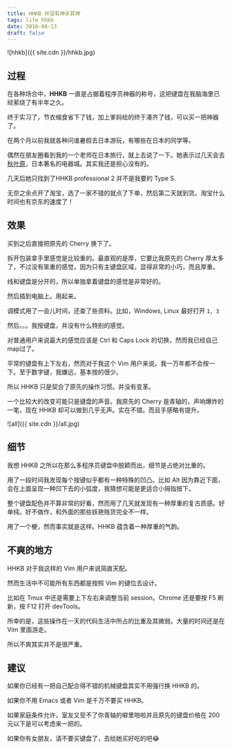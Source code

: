 ```yaml
---
title: HHKB 并没有神乎其神
tags: life hhkb
date: 2016-08-13
draft: false
---
```


![hhkb]({{ site.cdn }}/hhkb.jpg)

## 过程

在各种场合中，**HHKB** 一直是占据着程序员神器的称号，这把键盘在我脑海里已经萦绕了有半年之久。

终于实习了，节衣缩食省下了钱，加上爹妈给的终于凑齐了钱，可以买一把神器了。

在两个月以前我就各种问谁暑假去日本游玩，有哪些在日本的同学等。

偶然在朋友圈看到我的一个老师在日本旅行，就上去说了一下。她表示过几天会去[秋叶原](https://zh.wikipedia.org/zh-cn/%E7%A7%8B%E8%91%89%E5%8E%9F)，日本著名的电器城。其实我还是担心没有的。

几天后她只找到了HHKB professional 2 并不是我要的 Type S. 

无奈之余点开了淘宝，选了一家不错的就点了下单，然后第二天就到货。淘宝什么时间也有京东的速度了！

## 效果

买到之后直接把原先的 Cherry 换下了。

拆开包装拿手里感觉是比较重的。最直观的是厚，它要比我原先的 Cherry 厚太多了，不过没有笨重的感觉，因为只有主键盘区域，显得非常的小巧，而且厚重。

线和键盘是分开的，所以单独拿着键盘的感觉是非常好的。

然后插到电脑上。用起来。

调模式用了一会儿时间，还查了些资料。比如，Windows, Linux 最好打开 `1, 3`

然后。。。我按键盘，并没有什么特别的感觉。

对普通用户来说最大的感觉应该是 Ctrl 和 Caps Lock 的切换，然而我已经自己map过了。

平常的键盘有上下左右，然而对于我这个 Vim 用户来说。我一万年都不会按一下。至于数字键，我嫌远，基本按的很少。

所以 HHKB 只是契合了原先的操作习惯。并没有变革。

一个比较大的改变可能只是键盘的声音。我原先的 Cherry 是青轴的，声响爆炸的一笔，现在 HHKB 却可以做到几乎无声。实在不错。而且手感略有提升。

![all]({{ site.cdn }}/all.jpg)

## 细节

我想 HHKB 之所以在那么多程序员键盘中脱颖而出，细节是占绝对比重的。

用了一段时间我发现每个按键似乎都有一种特殊的凹凸。比如 Alt 因为靠近下面，会在上面呈现一种凹下去的小弧度，我猜想可能是更适合小拇指按下。

整个键盘配色并不算非常的好看，然而用了几天就发现有一种厚重的复古质感。好单纯，好不做作，和外面的那些妖艳贱货完全不一样。

用了一个梗，然而事实就是这样。HHKB 蕴含着一种厚重的气韵。

## 不爽的地方

HHKB 对于我这样的 Vim 用户来说简直天配。

然而生活中不可能所有东西都是按照 Vim 的键位去设计。

比如在 Tmux 中还是需要上下左右来调整当前 session。Chrome 还是要按 F5 刷新，按 F12 打开 devTools。

所幸的是，这些操作在一天的代码生活中所占的比重及其微弱。大量的时间还是在 Vim 里面游走。

所以不爽其实并不是很严重。

## 建议

如果你已经有一把自己配合得不错的机械键盘其实不用强行换 HHKB 的。

如果你不用 Emacs 或者 Vim 是千万不要买 HHKB。

如果家庭条件允许，室友又受不了你青轴的噼里啪啦并且原先的键盘价格在 200 元以下是可以考虑来一把的。

如果你有女朋友，请不要买键盘了，去给她买好吃的吧:joy:

